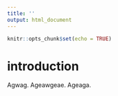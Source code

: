 ```yaml
---
title: ''
output: html_document
---
```


```r
knitr::opts_chunk$set(echo = TRUE)
```


# introduction


Agwag. Ageawgeae. Ageaga.
